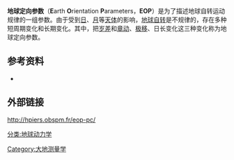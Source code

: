 '''地球定向参数'''（'''E'''arth '''O'''rientation '''P'''arameters，'''EOP'''）是为了描述地球自转运动规律的一组参数。由于受到[[日|日]]、[[月|月]]等[[天体|天体]]的影响，[[地球自转|地球自转]]是不规律的，存在多种短周期变化和长期变化。其中，把[[岁差|岁差]]和[[章动|章动]]、[[极移|极移]]、日长变化这三种变化称为地球定向参数。

==参考资料==
*{{cite book zh |author=孔祥元 郭际明 刘宗泉 |title=大地测量学基础 |format=M |edition=1 |location=武汉 |publisher=武汉大学出版社 |date=2005 |pages=19 |id= ISBN 978-7-307-04837-9}}

== 外部链接 ==
http://hpiers.obspm.fr/eop-pc/{{Wayback|url=http://hpiers.obspm.fr/eop-pc/ |date=20110302164002 }}

{{天文小作品}}{{空间大地测量学}}
[[Category:大地测量学|Category:大地测量学]]
[[分类:地球动力学|分类:地球动力学]]